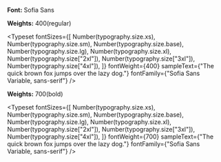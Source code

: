 
<Meta title="Tokens/Typography" />

**Font:** Sofia Sans

**Weights:** 400(regular)

<Typeset
  fontSizes={[
    Number(typography.size.xs),
    Number(typography.size.sm),
    Number(typography.size.base),
    Number(typography.size.lg),
    Number(typography.size.xl),
    Number(typography.size["2xl"]),
    Number(typography.size["3xl"]),
    Number(typography.size["4xl"]),
  ]}
  fontWeight={400}
  sampleText={"The quick brown fox jumps over the lazy dog."}
  fontFamily={"Sofia Sans Variable, sans-serif"}
/>

**Weights:** 700(bold)

<Typeset
  fontSizes={[
    Number(typography.size.xs),
    Number(typography.size.sm),
    Number(typography.size.base),
    Number(typography.size.lg),
    Number(typography.size.xl),
    Number(typography.size["2xl"]),
    Number(typography.size["3xl"]),
    Number(typography.size["4xl"]),
  ]}
  fontWeight={700}
  sampleText={"The quick brown fox jumps over the lazy dog."}
  fontFamily={"Sofia Sans Variable, sans-serif"}
/>
